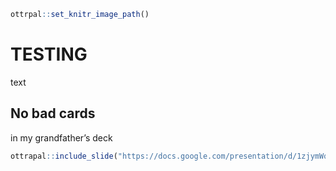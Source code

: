 ```r
ottrpal::set_knitr_image_path()
```

# TESTING

text 

## No bad cards

in my grandfather's deck

```r
ottrapal::include_slide("https://docs.google.com/presentation/d/1zjymWqXfsfgv2TVxZ6xu_FcM3U49wPSzmMyJP_qoVjc/present?slide=id.p")
```
